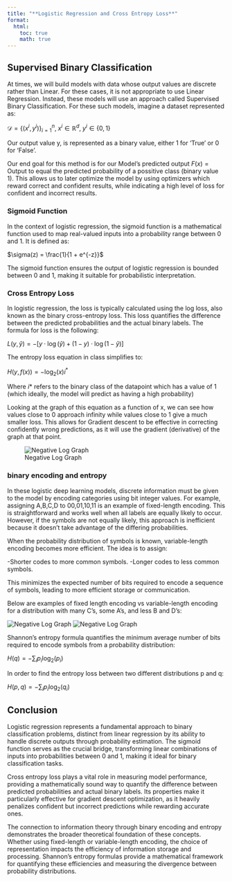 ```yaml
---
title: "**Logistic Regression and Cross Entropy Loss**"
format:
  html:
    toc: true
    math: true
---
```


## Supervised Binary Classification

At times, we will build models with data whose output values are discrete rather than Linear. For these cases, 
it is not appropriate to use Linear Regression. Instead, these models will use an approach called Supervised 
Binary Classification. For these such models, imagine a dataset represented as:

$\mathcal{D} = \{(x^i, y^i)\}_{i=1}^n, \; x^i \in \mathbb{R}^d, \; y^i \in \{0, 1\}$

Our output value y, is represented as a binary value, either 1 for 'True' or 0 for 'False'.

Our end goal for this method is for our Model's predicted output $F(x) = \text{Output}$ to equal the predicted
probability of a possitive class (binary value 1). This allows us to later optimize the model by using optimizers which
reward correct and confident results, while indicating a high level of loss for confident and incorrect results.



### Sigmoid Function

In the context of logistic regression, the sigmoid function is a mathematical function used to map real-valued inputs 
into a probability range between 0 and 1. It is defined as:

$\sigma(z) = \frac{1}{1 + e^{-z}}$

The sigmoid function ensures the output of logistic regression is bounded between 0 and 1, making it suitable for 
probabilistic interpretation.

### Cross Entropy Loss

In logistic regression, the loss is typically calculated using the log loss, also known as the binary cross-entropy 
loss. This loss quantifies the difference between the predicted probabilities and the actual binary labels.
The formula for loss is the following:

$L(y, \hat{y}) = - \left[ y \cdot \log(\hat{y}) + (1 - y) \cdot \log(1 - \hat{y}) \right]$

The entropy loss equation in class simplifies to:

$H(y, f(x)) = -\log_2(x)i^*$

Where $i*$ refers to the binary class of the datapoint which has a value of 1 (which ideally, the model will predict as
having a high probability)

Looking at the graph of this equation as a function of x, we can see how values close to 0 approach infinity while 
values close to 1 give a much smaller loss. This allows for Gradient descent to be effective in correcting confidently wrong 
predictions, as it will use the gradient (derivative) of the graph at that point.

![Negative Log Graph](images/-logGraph.png)


### binary encoding and entropy

In these logistic deep learning models, discrete information must be given to the model by encoding categories
using bit integer values. For example, assigning A,B,C,D to 00,01,10,11 is an example of fixed-length encoding.
This is straightforward and works well when all labels are equally likely to occur. However, if the symbols are 
not equally likely, this approach is inefficient because it doesn't take advantage of the differing probabilities.

When the probability distribution of symbols is known, variable-length encoding becomes more efficient. The idea is to assign:

-Shorter codes to more common symbols.
-Longer codes to less common symbols.

This minimizes the expected number of bits required to encode a sequence of symbols, leading to more efficient storage or communication.

Below are examples of fixed length encoding vs variable-length encoding for a distribution with
many C's, some A's, and less B and D's:

![Negative Log Graph](images/balancedTree.png)
![Negative Log Graph](images/huffman.png)

Shannon's entropy formula quantifies the minimum average number of bits required to encode symbols from a probability distribution:

$H(q) = -\sum_{i} p_i \log_2(p_i)$

In order to find the entropy loss between two different distributions p and q:

$H(p,q) = -\sum_{i} p_i \log_2(q_i)$


## Conclusion
Logistic regression represents a fundamental approach to binary classification problems, distinct from linear regression by its ability to handle discrete outputs through probability estimation. The sigmoid function serves as the crucial bridge, transforming linear combinations of inputs into probabilities between 0 and 1, making it ideal for binary classification tasks.

Cross entropy loss plays a vital role in measuring model performance, providing a mathematically sound way to quantify the difference between predicted probabilities and actual binary labels. Its properties make it particularly effective for gradient descent optimization, as it heavily penalizes confident but incorrect predictions while rewarding accurate ones.

The connection to information theory through binary encoding and entropy demonstrates the broader theoretical foundation of these concepts. Whether using fixed-length or variable-length encoding, the choice of representation impacts the efficiency of information storage and processing. Shannon's entropy formulas provide a mathematical framework for quantifying these efficiencies and measuring the divergence between probability distributions.